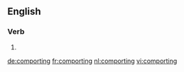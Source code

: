 ==English==

===Verb===
{{head|en|present participle}}

# {{present participle of|comport|lang=en|nocat=1}}

[[de:comporting]]
[[fr:comporting]]
[[nl:comporting]]
[[vi:comporting]]